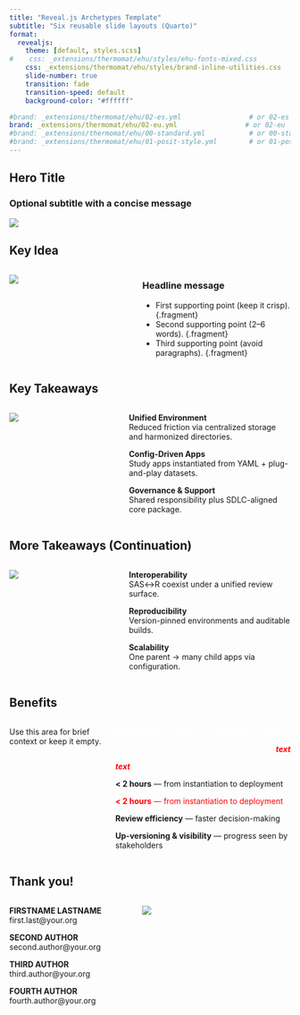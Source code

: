 ```yaml
---
title: "Reveal.js Archetypes Template"
subtitle: "Six reusable slide layouts (Quarto)"
format:
  revealjs:
    theme: [default, styles.scss]
#    css: _extensions/thermomat/ehu/styles/ehu-fonts-mixed.css
    css: _extensions/thermomat/ehu/styles/brand-inline-utilities.css
    slide-number: true
    transition: fade
    transition-speed: default
    background-color: "#ffffff"

#brand: _extensions/thermomat/ehu/02-es.yml                 # or 02-es
brand: _extensions/thermomat/ehu/02-eu.yml                 # or 02-eu  
#brand: _extensions/thermomat/ehu/00-standard.yml           # or 00-standard  
#brand: _extensions/thermomat/ehu/01-posit-style.yml        # or 01-posit-style  
---
```


<!-- A1. HERO IMAGE: Title + subtitle, full-width image below -->
## Hero Title {.hero-slide}
### Optional subtitle with a concise message {.subtitle}

![](images/hero-16x9.svg){.hero-img}

<!-- Authoring: Replace the SVG with your own 16:9 image. The container
     scales to ~70vh to keep the header readable. -->


<!-- A2. FIGURE LEFT — MESSAGE RIGHT (headline + bullets) -->
## Key Idea

::: columns
::: {.column width="45%"}
![](images/figure-left-4x5.svg){.fig-left}
:::
::: {.column width="55%"}
### Headline message {.tight}
- First supporting point (keep it crisp). {.fragment}
- Second supporting point (2–6 words). {.fragment}
- Third supporting point (avoid paragraphs). {.fragment}
:::
:::

<!-- Authoring: Image on the left; right column reveals bullets sequentially. -->


<!-- A3. FIGURE LEFT — STACKED CALLOUT RECTANGLES ON THE RIGHT -->
## Key Takeaways

::: columns
::: {.column width="40%"}
![](images/diagram-4x5.svg){.fig-left}
:::
::: {.column width="60%"}
::: {.callout-card .fragment}
**Unified Environment**  
Reduced friction via centralized storage and harmonized directories.
:::
::: {.callout-card .fragment}
**Config-Driven Apps**  
Study apps instantiated from YAML + plug-and-play datasets.
:::
::: {.callout-card .fragment}
**Governance & Support**  
Shared responsibility plus SDLC-aligned core package.
:::
:::
:::

<!-- A4. CONTINUATION OF A3 (same structure, new cards) -->
## More Takeaways (Continuation)

::: columns
::: {.column width="40%"}
![](images/diagram-variant-4x5.svg){.fig-left}
:::
::: {.column width="60%"}
::: {.callout-card .fragment}
**Interoperability**  
SAS↔R coexist under a unified review surface.
:::
::: {.callout-card .fragment}
**Reproducibility**  
Version-pinned environments and auditable builds.
:::
::: {.callout-card .fragment}
**Scalability**  
One parent → many child apps via configuration.
:::
:::
:::


<!-- A5. CONCLUSIONS AS HIGH-CONTRAST BLOCKS (RIGHT) -->
## Benefits

::: columns
::: {.column width="35%"}
Use this area for brief context or keep it empty.
:::
::: {.column width="65%"}
::: {.conclusion-block .fragment}
[**UNLIMITED** — number of application outputs]{style="color:white;"}

::: {style="text-align: right"}
[***text***]{style="color:red;" }
:::

[***text***]{style="color:red;" }
:::
::: {.conclusion-block .fragment}
[**< 2 hours** — from instantiation to deployment]{.mint}

[**< 2 hours** — from instantiation to deployment]{style="color:red;" }
:::
::: {.conclusion-block .fragment}
**Review efficiency** — faster decision-making
:::
::: {.conclusion-block .fragment}
**Up-versioning & visibility** — progress seen by stakeholders
:::
:::
:::


<!-- A6. CLOSING / CREDITS (AUTHORS LEFT — IMAGE RIGHT) -->
## Thank you!

::: columns
::: {.column width="45%"}
**FIRSTNAME LASTNAME**  
first.last@your.org

**SECOND AUTHOR**  
second.author@your.org

**THIRD AUTHOR**  
third.author@your.org

**FOURTH AUTHOR**  
fourth.author@your.org
:::
::: {.column width="55%"}
![](images/closing-16x9.svg){.closing-img}
:::
:::